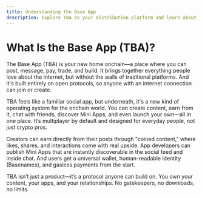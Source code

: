```yaml
---
title: Understanding the Base App
description: Explore TBA as your distribution platform and learn about its social features, wallet integration, and identity system
---
```


# What Is the Base App (TBA)?

The Base App (TBA) is your new home onchain—a place where you can post, message, pay, trade, and build. It brings together everything people love about the internet, but without the walls of traditional platforms. And it's built entirely on open protocols, so anyone with an internet connection can join or create.

TBA feels like a familiar social app, but underneath, it's a new kind of operating system for the onchain world. You can create content, earn from it, chat with friends, discover Mini Apps, and even launch your own—all in one place. It’s multiplayer by default and designed for everyday people, not just crypto pros.

Creators can earn directly from their posts through "coined content," where likes, shares, and interactions come with real upside. App developers can publish Mini Apps that are instantly discoverable in the social feed and inside chat. And users get a universal wallet, human-readable identity (Basenames), and gasless payments from the start.

TBA isn’t just a product—it’s a protocol anyone can build on. You own your content, your apps, and your relationships. No gatekeepers, no downloads, no limits.
